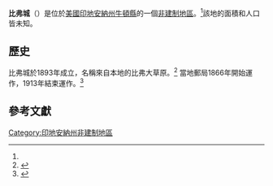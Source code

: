 {{noteTA
|G1=USState
|G2=地名
|G3=Unit
}}
{{Infobox settlement
|official_name            = 比弗城
|native_name              = Beaver City
|settlement_type          = [[非建制地區|非建制地區]]
|image_skyline            = 
|imagesize                = 
|pushpin_map              = USA Indiana
|pushpin_label            = 比弗城
|pushpin_label_position   = top
|pushpin_map_caption      = 比弗城在印地安納州的位置
|subdivision_type         = [[世界政區索引|國家]]
|subdivision_type1        = [[美国州份|州份]]
|subdivision_type2        = [[印地安納州行政区划|縣]]
|subdivision_name         = [[美国|美国]]
|subdivision_name1        = [[印地安納州|印地安納州]]
|subdivision_name2        = [[牛頓縣_(印地安納州)|牛頓縣]]
|elevation_ft             = 689
|area_total_km2           = 
|area_total_sq_mi         = 
|area_land_km2            = 
|area_land_sq_mi          = 
|area_water_km2           = 
|area_water_sq_mi         = 
|population_as_of         = 
|population_footnotes     = 
|population_total         = 
|population_metro         = 
|population_density_km2   = 
|population_density_sq_mi = 
|timezone                 = [[北美中部時區|北美中部時區]]
|utc_offset               = -6
|coordinates              = {{coord|40|54|25|N|87|24|56|W|region:US-IA|display=inline,title}}
| coor_pinpoint           = 
| coordinates_footnotes   = 
|timezone_DST             = CDT
|utc_offset_DST           = -5
|postal_code_type       = [[郵政編碼|郵政編碼]]
|postal_code            = 47922
|blank_name             = [[聯邦資訊處理標準|FIPS ID]]
|blank_info             = 18-04006<ref name="GR2">{{cite web |url=https://www.census.gov |publisher=[[United_States_Census_Bureau|United States Census Bureau]] |accessdate=2008-01-31 |title=U.S. Census website |archive-date=1996-12-27 |archive-url=https://web.archive.org/web/19961227012639/https://www.census.gov/ |dead-url=no }}</ref>
|blank1_name = [[地名信息系统|GNIS ID]]
|blank1_info = 430617<ref name="gnis">{{cite gnis|430617|name=Beaver City}}</ref>
}}
'''比弗城'''（{{lang-en|Beaver City}}）是位於[[美國|美國]][[印地安納州|印地安納州]][[牛頓縣_(印地安納州)|牛頓縣]]的一個[[非建制地區|非建制地區]]。<ref name="gnis"/>該地的面積和人口皆未知。
== 歷史 ==
比弗城於1893年成立，名稱來自本地的比弗大草原。<ref>{{cite book|last=Baker|first=Ronald L.|title=From Needmore to Prosperity: Hoosier Place Names in Folklore and History|url=https://archive.org/details/fromneedmoretopr00bake|url-access=registration|date=October 1995|publisher=Indiana University Press|isbn=978-0-253-32866-3|page=[https://archive.org/details/fromneedmoretopr00bake/page/62 62]}}</ref>
當地郵局1866年開始運作，1913年結束運作。<ref>{{cite web | url=http://www.postalhistory.com/postoffices.asp?task=display&state=IN&county=Newton | title=Newton County | publisher=Jim Forte Postal History | accessdate=2017-05-06 | archive-date=2016-01-13 | archive-url=https://web.archive.org/web/20160113052141/http://www.postalhistory.com/postoffices.asp?task=display&state=IN&county=Newton | dead-url=no }}</ref>
== 參考文獻 ==
{{reflist}}

{{牛頓縣 (印地安納州)}}
[[Category:印地安納州非建制地區|Category:印地安納州非建制地區]]

{{Indiana-geo-stub}}